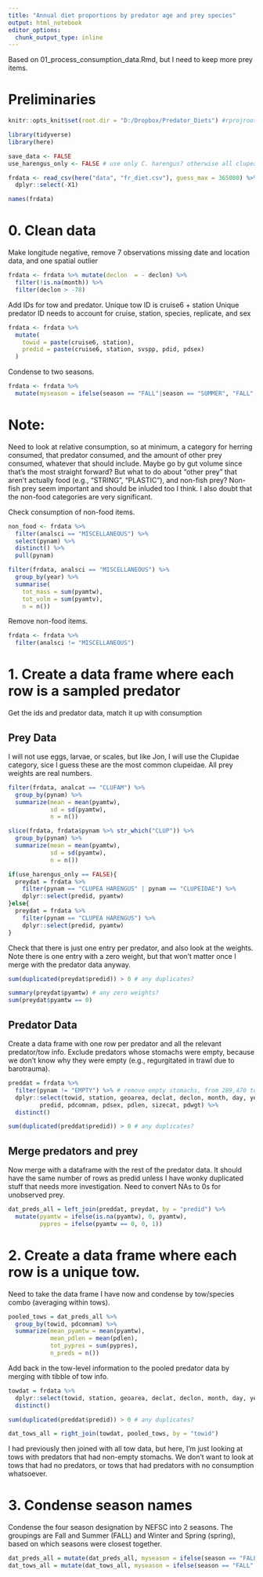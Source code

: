 ```yaml
---
title: "Annual diet proportions by predator age and prey species"
output: html_notebook
editor_options: 
  chunk_output_type: inline
---
```


Based on 01_process_consumption_data.Rmd, but I need to keep more prey items.

# Preliminaries
```r
knitr::opts_knit$set(root.dir = "D:/Dropbox/Predator_Diets") #rprojroot::find_rstudio_root_file())
```

```r
library(tidyverse)
library(here)

save_data <- FALSE
use_harengus_only <- FALSE # use only C. harengus? otherwise all clupea spp.
```

```r
frdata <- read_csv(here("data", "fr_diet.csv"), guess_max = 365080) %>%
  dplyr::select(-X1)

names(frdata)
```

# 0. Clean data
Make longitude negative, remove 7 observations missing date and location data, and one spatial outlier
```r
frdata <- frdata %>% mutate(declon  = - declon) %>%
  filter(!is.na(month)) %>%
  filter(declon > -78)
```

Add IDs for tow and predator.
Unique tow ID is cruise6 + station
Unique predator ID needs to account for cruise, station, species, replicate, and sex
```r
frdata <- frdata %>% 
  mutate(
    towid = paste(cruise6, station),
    predid = paste(cruise6, station, svspp, pdid, pdsex)
  )
```

Condense to two seasons. 
```r
frdata <- frdata %>%
  mutate(myseason = ifelse(season == "FALL"|season == "SUMMER", "FALL", "SPRING"))
```

# Note:
Need to look at relative consumption, so at minimum, a category for herring consumed, that predator consumed, and the amount of other prey consumed, whatever that should include. Maybe go by gut volume since that's the most straight forward? But what to do about "other prey" that aren't actually food (e.g., "STRING", "PLASTIC"), and non-fish prey? Non-fish prey seem important and should be inluded too I think. I also doubt that the non-food categories are very significant. 

Check consumption of non-food items.
```r
non_food <- frdata %>% 
  filter(analsci == "MISCELLANEOUS") %>%
  select(pynam) %>%
  distinct() %>%
  pull(pynam)

filter(frdata, analsci == "MISCELLANEOUS") %>%
  group_by(year) %>%
  summarise(
    tot_mass = sum(pyamtw),
    tot_volm = sum(pyamtv),
    n = n())
```

Remove non-food items.
```r
frdata <- frdata %>%
  filter(analsci != "MISCELLANEOUS")
```


# 1. Create a data frame where each row is a sampled predator
Get the ids and predator data, match it up with consumption

## Prey Data
I will not use eggs, larvae, or scales, but like Jon, I will use the Clupidae category, sice I guess these are the most common clupeidae. All prey weights are real numbers. 
```r
filter(frdata, analcat == "CLUFAM") %>%
  group_by(pynam) %>%
  summarize(mean = mean(pyamtw),
            sd = sd(pyamtw),
            n = n())

slice(frdata, frdata$pynam %>% str_which("CLUP")) %>%
  group_by(pynam) %>%
  summarize(mean = mean(pyamtw),
            sd = sd(pyamtw),
            n = n())
```

```r
if(use_harengus_only == FALSE){
  preydat = frdata %>% 
    filter(pynam == "CLUPEA HARENGUS" | pynam == "CLUPEIDAE") %>%
    dplyr::select(predid, pyamtw)
}else{
  preydat = frdata %>% 
    filter(pynam == "CLUPEA HARENGUS") %>%
    dplyr::select(predid, pyamtw)
}
```

Check that there is just one entry per predator, and also look at the weights. Note there is one entry with a zero weight, but that won't matter once I merge with the predator data anyway.
```r
sum(duplicated(preydat$predid)) > 0 # any duplicates?

summary(preydat$pyamtw) # any zero weights?
sum(preydat$pyamtw == 0)
```

## Predator Data
Create a data frame with one row per predator and all the relevant predator/tow info. Exclude predators whose stomachs were empty, because we don't know why they were empty (e.g., regurgitated in trawl due to barotrauma).
```r
preddat = frdata %>%
  filter(pynam != "EMPTY") %>% # remove empty stomachs, from 289,470 to 162,203
  dplyr::select(towid, station, geoarea, declat, declon, month, day, year, season, setdepth,
         predid, pdcomnam, pdsex, pdlen, sizecat, pdwgt) %>%
  distinct()

sum(duplicated(preddat$predid)) > 0 # any duplicates?
```

## Merge predators and prey
Now merge with a dataframe with the rest of the predator data. It should have the same number of rows as predid unless I have wonky duplicated stuff that needs more investigation. Need to convert NAs to 0s for unobserved prey. 
```r
dat_preds_all = left_join(preddat, preydat, by = "predid") %>%
  mutate(pyamtw = ifelse(is.na(pyamtw), 0, pyamtw),
         pypres = ifelse(pyamtw == 0, 0, 1))
```


# 2. Create a data frame where each row is a unique tow. 
Need to take the data frame I have now and condense by tow/species combo (averaging within tows).
```r
pooled_tows = dat_preds_all %>% 
  group_by(towid, pdcomnam) %>%
  summarize(mean_pyamtw = mean(pyamtw), 
            mean_pdlen = mean(pdlen),
            tot_pypres = sum(pypres),
            n_preds = n())
```

Add back in the tow-level information to the pooled predator data by merging with tibble of tow info.  
```r
towdat = frdata %>% 
  dplyr::select(towid, station, geoarea, declat, declon, month, day, year, season, setdepth) %>%
  distinct()

sum(duplicated(preddat$predid)) > 0 # any duplicates?

dat_tows_all = right_join(towdat, pooled_tows, by = "towid")
```
I had previously then joined with all tow data, but here, I'm just looking at tows with predators that had non-empty stomachs. We don't want to look at tows that had no predators, or tows that had predators with no consumption whatsoever. 


# 3. Condense season names
Condense the four season designation by NEFSC into 2 seasons. The groupings are Fall and Summer (FALL) and Winter and Spring (spring), based on which seasons were closest together.
```r
dat_preds_all = mutate(dat_preds_all, myseason = ifelse(season == "FALL"|season == "SUMMER", "FALL", "SPRING"))
dat_tows_all = mutate(dat_tows_all, myseason = ifelse(season == "FALL"|season == "SUMMER", "FALL", "SPRING"))
```

